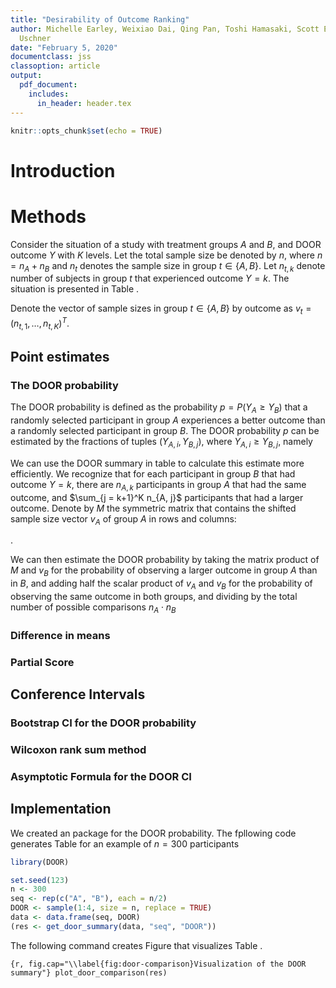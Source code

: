 ```yaml
---
title: "Desirability of Outcome Ranking"
author: Michelle Earley, Weixiao Dai, Qing Pan, Toshi Hamasaki, Scott Evans, Diane
  Uschner
date: "February 5, 2020"
documentclass: jss
classoption: article
output: 
  pdf_document:
    includes:
      in_header: header.tex
---
```


```r
knitr::opts_chunk$set(echo = TRUE)
```

# Introduction

# Methods
Consider the situation of a study with treatment groups $A$ and $B$, and DOOR outcome $Y$ with $K$ levels. 
Let the total sample size be denoted by $n$, where $n = n_A + n_B$ and $n_t$ denotes
the sample size in group $t \in \{A, B\}$. Let $n_{t,k}$ denote number of subjects in group $t$ that experienced outcome $Y = k$.
The situation is presented in Table \ref{tab:door-summary}.

\begin{table}[ht]
\centering
\begin{tabular}{ccc}
\toprule
Outcome & \multicolumn{2}{c}{Treamtent Group} \\
$Y = k$ & $A$ & $B$\\
\midrule
1 & $n_{A,1}$ & $n_{B,1}$\\
2 & $n_{A,2}$ & $n_{B,2}$\\
\vdots & \vdots & \vdots \\
$K$ & $n_{A,K}$ & $n_{B,K}$\\
\midrule
Total & $n_A$ & $n_B$\\
\bottomrule
\end{tabular}
\caption{DOOR summary table of sample sizes by DOOR outcome and treatment group.}
\label{tab:door-summary}
\end{table}

Denote the vector of sample sizes in group $t \in \{A, B\}$ by outcome as $v_t = (n_{t,1}, \dots, n_{t,K})^T$.

## Point estimates 

### The DOOR probability

The DOOR probability is defined as the probability $p = P(Y_A \geq Y_B)$ that a randomly selected participant
in group $A$ experiences a better outcome than a randomly selected participant in group $B$. The DOOR probability
$p$ can be estimated by the fractions of tuples $(Y_{A,i}, Y_{B,j})$, where $Y_{A,i} \geq Y_{B,j}$, namely

\begin{equation}
\hat{p} = \sum_{i = 1}^{n_A}\sum_{j = 1}^{n_B} \frac{1(Y_{A,i} \geq Y_{B,j})}{n_A\cdot n_B}.
\end{equation}

We can use the DOOR summary in table \ref{tab:door-summary} to calculate this estimate more efficiently. We recognize 
that for each participant in group $B$ that had outcome $Y = k$, there are $n_{A,k}$ participants in group $A$ that had 
the same outcome, and $\sum_{j = k+1}^K n_{A, j}$ participants that had a larger outcome. Denote by $M$ the symmetric matrix
that contains the shifted sample size vector $v_A$ of group $A$ in rows and columns:

\begin{equation}
M = 
\begin{pmatrix}
n_{A,2} & n_{A,3} & \dots & n_{A,K} & 0\\
n_{A,3} & n_{A,4} & \dots & 0 & 0\\
\vdots & \vdots  & \dots & \vdots  & \vdots \\
n_{A,K} & 0  & \dots & 0 & 0\\
0  & 0 & \dots & 0 & 0\\
\end{pmatrix}
\end{equation}.

We can then estimate the DOOR probability by taking the matrix product of $M$ and $v_B$ for the probability of observing a larger outcome in group $A$ than in $B$, and adding half the scalar product of $v_A$ and $v_B$ for the probability of observing the same outcome in both groups, and dividing by the total number of possible comparisons $n_A\cdot n_B$ 

\begin{equation}
\hat{p} = \frac{1}{n_A \cdot n_B}\cdot(1^{T} M v_B + \frac{1}{2} v_A^{T} v_B.)
\end{equation}

### Difference in means

### Partial Score


## Conference Intervals
  
### Bootstrap CI for the DOOR probability

### Wilcoxon rank sum method

### Asymptotic Formula for the DOOR CI

## Implementation

We created an \proglang{R} package for the DOOR probability. The fpllowing code generates Table \ref{tab:door-summary} for an example of
$n = 300$ participants

```r
library(DOOR)

set.seed(123)
n <- 300
seq <- rep(c("A", "B"), each = n/2)
DOOR <- sample(1:4, size = n, replace = TRUE)
data <- data.frame(seq, DOOR)
(res <- get_door_summary(data, "seq", "DOOR"))
```

The following command creates Figure \ref{fig:door-comparison} that visualizes Table \ref{tab:door-summary}.

```{r, fig.cap="\\label{fig:door-comparison}Visualization of the DOOR summary"}
plot_door_comparison(res)
```



